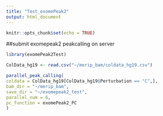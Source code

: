```yaml
---
title: "Test_exomePeak2"
output: html_document
---
```


```r
knitr::opts_chunk$set(echo = TRUE)
```

##submit exomepeak2 peakcalling on server

```r
library(exomePeak2Test)

ColData_hg19 <- read.csv("~/merip_bam/coldata_hg19.csv")

parallel_peak_calling(
coldata = ColData_hg19[ColData_hg19$Perturbation == "C",],
bam_dir = "~/merip_bam",
save_dir = "~/exomepeak2_test",
parallel_num = 6,
pc_function = exomePeak2_PC
)
```

